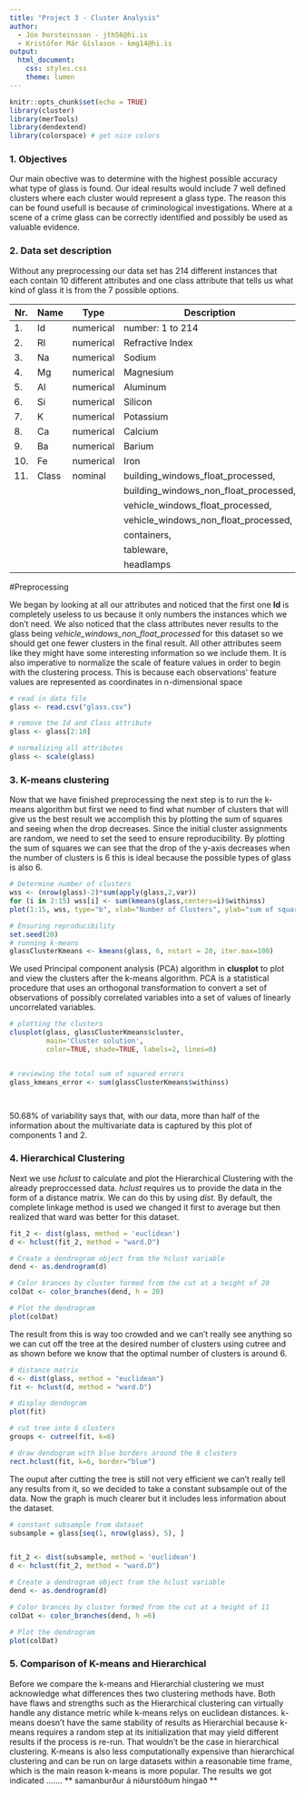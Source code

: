 ```yaml
---
title: "Project 3 - Cluster Analysis"
author: 
  - Jón Þorsteinsson - jth56@hi.is
  - Kristófer Már Gíslason - kmg14@hi.is
output: 
  html_document:
    css: styles.css
    theme: lumen
---
```




```r
knitr::opts_chunk$set(echo = TRUE)
library(cluster)
library(merTools)
library(dendextend)
library(colorspace) # get nice colors
```

### 1. Objectives

Our main obective was to determine with the highest possible accuracy what type of glass is found. Our ideal results would include 7 well defined clusters where each cluster would represent a glass type. The reason this can be found usefull is because of criminological investigations. Where at a scene of a crime glass can be correctly identified and possibly be used as valuable evidence.




### 2. Data set description

Without any preprocessing our data set has 214 different instances that each contain 10 different attributes and one class attribute that tells us what kind of glass it is from the 7 possible options.

| Nr. | Name | Type | Description |
| --- | ---- | ---- | ----------- |
| 1. | Id| numerical | number: 1 to 214 |
| 2. | RI| numerical | Refractive Index |
| 3. | Na| numerical | Sodium |
| 4. | Mg| numerical | Magnesium |
| 5. | Al| numerical | Aluminum |
| 6. | Si| numerical | Silicon |
| 7. | K | numerical | Potassium |
| 8. | Ca| numerical | Calcium|
| 9. | Ba |numerical | Barium |
| 10. |Fe |numerical | Iron| 
| 11. | Class | nominal | building_windows_float_processed, 
|  |  |  |  building_windows_non_float_processed, 
|  |  |  |  vehicle_windows_float_processed, 
|  |  |  |  vehicle_windows_non_float_processed, 
|  |  |  |  containers,
|  |  |  |  tableware,
|  |  |  |  headlamps|

#Preprocessing

We began by looking at all our attributes and noticed that the first one **Id** is completely useless to us because it only numbers the instances which we don't need. We also noticed that the class attributes never results to the glass being *vehicle_windows_non_float_processed* for this dataset so we should get one fewer clusters in the final result. All other attributes seem like they might have some interesting information so we include them. It is also imperative to normalize the scale of feature values in order to begin with the clustering process. This is because each observations' feature values are represented as coordinates in n-dimensional space



```r


# read in data file
glass <- read.csv("glass.csv")

# remove the Id and Class attribute
glass <- glass[2:10]

# normalizing all attributes 
glass <- scale(glass)


```

### 3. K-means clustering

Now that we have finished preprocessing the next step is to run the k-means algorithm but first we need to find what number of clusters that will give us the best result we accomplish this by plotting the sum of squares and seeing when the drop decreases. Since the initial cluster assignments are random, we need to set the seed to ensure reproducibility. 
By plotting the sum of squares we can see that the drop of the y-axis decreases when the number of clusters is 6 this is ideal because the possible types of glass is also 6. 



```r


# Determine number of clusters
wss <- (nrow(glass)-2)*sum(apply(glass,2,var))
for (i in 2:15) wss[i] <- sum(kmeans(glass,centers=i)$withinss)
plot(1:15, wss, type="b", xlab="Number of Clusters", ylab="sum of squares")

# Ensuring reproducibility
set.seed(20)
# running k-means 
glassClusterKmeans <- kmeans(glass, 6, nstart = 20, iter.max=100)


```

 
We used Principal component analysis (PCA) algorithm in **clusplot** to plot and view the clusters after the k-means algorithm. PCA is a statistical procedure that uses an orthogonal transformation to convert a set of observations of possibly correlated variables into a set of values of linearly uncorrelated variables.

```r



# plotting the clusters
clusplot(glass, glassClusterKmeans$cluster,
         main='Cluster solution',
         color=TRUE, shade=TRUE, labels=2, lines=0)


# reviewing the total sum of squared errors  
glass_kmeans_error <- sum(glassClusterKmeans$withinss)




```

50.68% of variability says that, with our data, more than half of the information about the multivariate data is captured by this plot of components 1 and 2.



### 4. Hierarchical Clustering

Next we use *hclust* to calculate and plot the Hierarchical Clustering with the already preproccessed data. *hclust* requires us to provide the data in the form of a distance matrix. We can do this by using *dist*. By default, the complete linkage method is used we changed it first to average but then realized that ward was better for this dataset.


```r


fit_2 <- dist(glass, method = 'euclidean')
d <- hclust(fit_2, method = "ward.D")

# Create a dendrogram object from the hclust variable
dend <- as.dendrogram(d)

# Color brances by cluster formed from the cut at a height of 20
colDat <- color_branches(dend, h = 20)

# Plot the dendrogram 
plot(colDat)


```

The result from this is way too crowded and we can't really see anything so we can cut off the tree at the desired number of clusters using cutree and as shown before we know that the optimal number of clusters is around 6.

```r

# distance matrix
d <- dist(glass, method = "euclidean") 
fit <- hclust(d, method = "ward.D") 

# display dendogram
plot(fit) 

# cut tree into 6 clusters
groups <- cutree(fit, k=6) 

# draw dendogram with blue borders around the 6 clusters 
rect.hclust(fit, k=6, border="blue")

```


The ouput after cutting the tree is still not very efficient we can't really tell any results from it, so we decided to take a constant subsample out of the data. Now the graph is much clearer but it includes less information about the dataset.


```r


# constant subsample from dataset
subsample = glass[seq(1, nrow(glass), 5), ]


fit_2 <- dist(subsample, method = 'euclidean')
d <- hclust(fit_2, method = "ward.D")

# Create a dendrogram object from the hclust variable
dend <- as.dendrogram(d)

# Color brances by cluster formed from the cut at a height of 11
colDat <- color_branches(dend, h =6)

# Plot the dendrogram 
plot(colDat)


```


### 5. Comparison of K-means and Hierarchical

Before we compare the k-means and Hierarchial clustering we must acknowledge what differences thes two clustering methods have. Both have flaws and strengths such as the Hierarchical clustering can virtually handle any distance metric while k-means relys on euclidean distances. k-means doesn't have the same stability of results as Hierarchial because k-means requires a random step at its initialization that may yield different results if the process is re-run. That wouldn't be the case in hierarchical clustering.
K-means is also less computationally expensive than hierarchical clustering and can be run on large datasets within a reasonable time frame, which is the main reason k-means is more popular. 
The results we got indicated ....... ** samanburður á niðurstöðum hingað ** 










